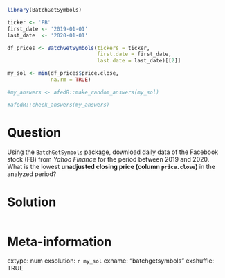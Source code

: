 ```r
library(BatchGetSymbols)

ticker <- 'FB'
first_date <- '2019-01-01'
last_date  <- '2020-01-01'

df_prices <- BatchGetSymbols(tickers = ticker, 
                             first.date = first_date, 
                             last.date = last_date)[[2]]

my_sol <- min(df_prices$price.close, 
              na.rm = TRUE)
```

```r
#my_answers <- afedR::make_random_answers(my_sol)

#afedR::check_answers(my_answers)
```

Question
========

Using the `BatchGetSymbols` package, download daily data of the Facebook stock (FB) from _Yahoo Finance_ for the period between 2019 and 2020. What is the lowest **unadjusted closing price (column `price.close`)** in the analyzed period? 


Solution
================

```r
```


Meta-information
================
extype: num
exsolution: `r my_sol`
exname: "batchgetsymbols"
exshuffle: TRUE

